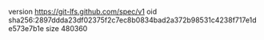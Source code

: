 version https://git-lfs.github.com/spec/v1
oid sha256:2897ddda23df02375f2c7ec8b0834bad2a372b98531c4238f717e1de573e7b1e
size 480360
